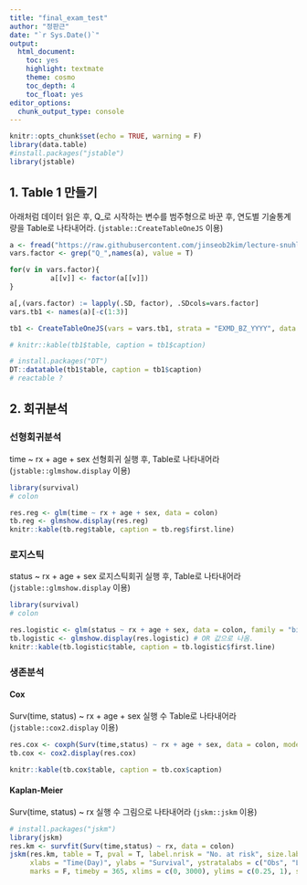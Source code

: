 ```yaml
---
title: "final_exam_test"
author: "정판근"
date: "`r Sys.Date()`"
output: 
  html_document: 
    toc: yes
    highlight: textmate
    theme: cosmo
    toc_depth: 4
    toc_float: yes
editor_options: 
  chunk_output_type: console
---
```


```r
knitr::opts_chunk$set(echo = TRUE, warning = F)
library(data.table)
#install.packages("jstable")
library(jstable)
```

## 1. Table 1 만들기

아래처럼 데이터 읽은 후, Q_로 시작하는 변수를 범주형으로 바꾼 후, 연도별 기술통계량을 Table로 나타내어라.
(`jstable::CreateTableOneJS` 이용)

```r
a <- fread("https://raw.githubusercontent.com/jinseob2kim/lecture-snuhlab/master/data/example_g1e.csv")
vars.factor <- grep("Q_",names(a), value = T)

for(v in vars.factor){
          a[[v]] <- factor(a[[v]])
}

a[,(vars.factor) := lapply(.SD, factor), .SDcols=vars.factor]
vars.tb1 <- names(a)[-c(1:3)]

tb1 <- CreateTableOneJS(vars = vars.tb1, strata = "EXMD_BZ_YYYY", data = a)

# knitr::kable(tb1$table, caption = tb1$caption)

# install.packages("DT")
DT::datatable(tb1$table, caption = tb1$caption)
# reactable ?
```

## 2. 회귀분석

### 선형회귀분석

time ~ rx + age + sex 선형회귀 실행 후, Table로 나타내어라 (`jstable::glmshow.display` 이용)
```r
library(survival)
# colon

res.reg <- glm(time ~ rx + age + sex, data = colon)
tb.reg <- glmshow.display(res.reg)
knitr::kable(tb.reg$table, caption = tb.reg$first.line)

```

### 로지스틱
status  ~ rx + age + sex 로지스틱회귀 실행 후, Table로 나타내어라 (`jstable::glmshow.display` 이용)

```r
library(survival)
# colon

res.logistic <- glm(status ~ rx + age + sex, data = colon, family = "binomial") # OR 값으로 안 나옴
tb.logistic <- glmshow.display(res.logistic) # OR 값으로 나옴.
knitr::kable(tb.logistic$table, caption = tb.logistic$first.line)

```

### 생존분석

#### Cox
Surv(time, status) ~ rx + age + sex 실행 수 Table로 나타내어라 (`jstable::cox2.display` 이용) 

```r
res.cox <- coxph(Surv(time,status) ~ rx + age + sex, data = colon, model = T) # model = T : data 저장
tb.cox <- cox2.display(res.cox)

knitr::kable(tb.cox$table, caption = tb.cox$caption)
```
#### Kaplan-Meier
Surv(time, status) ~ rx 실행 수 그림으로 나타내어라 (`jskm::jskm` 이용) 

```r
# install.packages("jskm")
library(jskm)
res.km <- survfit(Surv(time,status) ~ rx, data = colon)
jskm(res.km, table = T, pval = T, label.nrisk = "No. at risk", size.label.nrisk = 8, 
     xlabs = "Time(Day)", ylabs = "Survival", ystratalabs = c("Obs", "Lev", "Lev + 5FU"), ystrataname = "rx",
     marks = F, timeby = 365, xlims = c(0, 3000), ylims = c(0.25, 1), showpercent = T)

```
